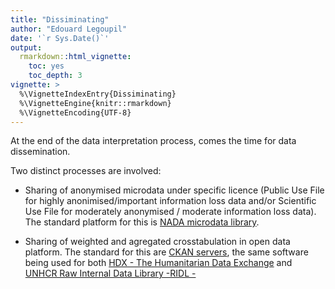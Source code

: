 ```yaml
---
title: "Dissiminating"
author: "Edouard Legoupil"
date: '`r Sys.Date()`'
output: 
  rmarkdown::html_vignette:
    toc: yes
    toc_depth: 3
vignette: >
  %\VignetteIndexEntry{Dissiminating}
  %\VignetteEngine{knitr::rmarkdown}
  %\VignetteEncoding{UTF-8}
---
```



At the end of the data interpretation process, comes the time for data dissemination. 

Two distinct processes are involved:

 *  Sharing of anonymised microdata under specific licence (Public Use File for highly anonimised/important information loss data and/or Scientific Use File for moderately anonymised / moderate information loss  data). The standard platform for this is [NADA microdata library](http://surveys.worldbank.org/tools/nada).

 *  Sharing of weighted and agregated crosstabulation in open data platform. The standard for this are [CKAN servers](https://ckan.org/), the same software being used for both [HDX - The Humanitarian Data Exchange](https://data.humdata.org/) and [UNHCR Raw Internal Data Library -RIDL -](https://ridl.unhcr.org)
